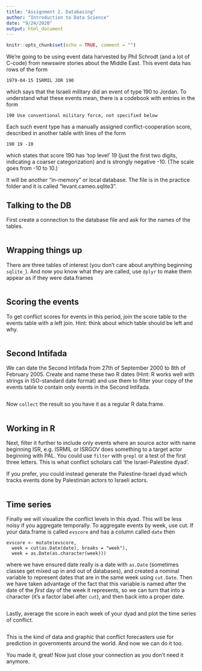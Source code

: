 ```yaml
---
title: "Assignment 2. Databasing"
author: "Introduction to Data Science"
date: "9/24/2020"
output: html_document
---
```



```r
knitr::opts_chunk$set(echo = TRUE, comment = "")
```

We're going to be using event data harvested by Phil Schrodt 
(and a lot of C-code) from newswire stories about the Middle East. 
This event data has rows of the form
```
1979-04-15 ISRMIL JOR 190
```
which says that the Israeli military did an event of type 190 to Jordan. 
To understand what these events mean, there is a codebook with entries in 
the form
```
190 Use conventional military force, not specified below
```
Each such event type has a manually assigned conflict-cooperation score, 
described in another table with lines of the form
```
190 19 -10
```
which states that score 190 has 'top level' 19 (just the first two digits, 
indicating a coarser categorization) and is strongly negative -10. 
(The scale goes from -10 to 10.)

It will be another "in-memory" or local database. The file is in the practice folder and it is called "levant.cameo.sqlite3".

## Talking to the DB

First create a connection to the database file and ask for the names of the tables.

```r

```

## Wrapping things up

There are three tables of interest (you don't care about anything beginning 
`sqlite_`). And now you know what they are called, use `dplyr` to make them 
appear as if they were data.frames

```r

```

## Scoring the events

To get conflict scores for events in this period, join the score table to the 
events table with a left join. Hint: think about which table should be left and why.

```r

```

## Second Intifada

We can date the Second Intifada from 27th of September 2000 to 8th of February 
2005. Create and name these two R dates (Hint: R works well with strings in 
ISO-standard date format) and use them to filter your copy of the events table 
to contain only events in the Second Intifada.

```r

```

Now `collect` the result so you have it as a regular R data.frame. 

```r

```

## Working in R

Next, filter it further to include only events where an source actor with name 
beginning ISR, e.g. ISRMIL or ISRGOV does something to a target actor beginning 
with PAL. You could use `filter` with `grepl` or a test of the first three 
letters. This is what conflict scholars call 'the Israel-Palestine dyad'.

If you prefer, you could instead generate the Palestine-Israel dyad which tracks events done by Palestinian actors to Israeli actors.

```r

```

## Time series

Finally we will visualize the conflict levels in this dyad. This will be less noisy if you aggregate temporally. To aggregate events by week, use cut. If your data.frame is called `evscore` and has a column called `date` then
```
evscore <- mutate(evscore, 
  week = cut(as.Date(date), breaks = "week"),
  week = as.Date(as.character(week)))
```
where we have ensured date really is a date  with `as.Date` (sometimes classes get mixed up in and out of databases), and created a nominal variable to represent dates that are in the same week using `cut.Date`. Then we have taken advantage of the fact that this variable is named after the date of the *first* day of the week it represents, so we can turn that into a character (it's a factor label after `cut`), and then back into a proper date.

```r

```

Lastly, average the score in each week of your dyad and plot the time series of conflict.

```r

```

This is the kind of data and graphic that conflict forecasters use for 
prediction in governments around the world. And now we can do it too.

You made it, great! Now just close your connection as you don't need it anymore.

```r

```


